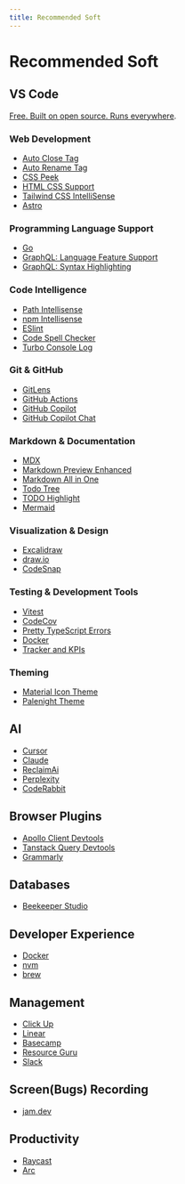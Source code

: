 ```yaml
---
title: Recommended Soft
---
```


# Recommended Soft

## VS Code

[Free. Built on open source. Runs everywhere](https://code.visualstudio.com/).

### Web Development

- [Auto Close Tag](https://github.com/formulahendry/vscode-auto-close-tag)
- [Auto Rename Tag](https://github.com/formulahendry/vscode-auto-rename-tag)
- [CSS Peek](https://github.com/pranaygp/vscode-css-peek)
- [HTML CSS Support](https://github.com/ecmel/vscode-html-css)
- [Tailwind CSS IntelliSense](https://marketplace.visualstudio.com/items?itemName=bradlc.vscode-tailwindcss)
- [Astro](https://marketplace.visualstudio.com/items?itemName=astro-build.astro-vscode)

### Programming Language Support

- [Go](https://marketplace.visualstudio.com/items?itemName=golang.Go)
- [GraphQL: Language Feature Support](https://marketplace.visualstudio.com/items?itemName=GraphQL.vscode-graphql)
- [GraphQL: Syntax Highlighting](https://marketplace.visualstudio.com/items?itemName=GraphQL.vscode-graphql-syntax)

### Code Intelligence

- [Path Intellisense](https://github.com/ChristianKohler/PathIntellisense)
- [npm Intellisense](https://github.com/ChristianKohler/NpmIntellisense)
- [ESlint](https://github.com/Microsoft/vscode-eslint)
- [Code Spell Checker](https://github.com/streetsidesoftware/vscode-spell-checker)
- [Turbo Console Log](https://marketplace.visualstudio.com/items?itemName=ChakrounAnas.turbo-console-log)

### Git & GitHub

- [GitLens](https://github.com/gitkraken/vscode-gitlens)
- [GitHub Actions](https://marketplace.visualstudio.com/items?itemName=GitHub.vscode-github-actions)
- [GitHub Copilot](https://marketplace.visualstudio.com/items?itemName=GitHub.copilot)
- [GitHub Copilot Chat](https://marketplace.visualstudio.com/items?itemName=GitHub.copilot-chat)

### Markdown & Documentation

- [MDX](https://marketplace.visualstudio.com/items?itemName=unifiedjs.vscode-mdx)
- [Markdown Preview Enhanced](https://github.com/shd101wyy/vscode-markdown-preview-enhanced)
- [Markdown All in One](https://github.com/yzhang-gh/vscode-markdown)
- [Todo Tree](https://github.com/Gruntfuggly/todo-tree)
- [TODO Highlight](https://github.com/wayou/vscode-todo-highlight.git)
- [Mermaid](https://github.com/Mermaid-Chart/vscode-mermaid-chart)

### Visualization & Design

- [Excalidraw](https://github.com/excalidraw/excalidraw-vscode)
- [draw.io](https://github.com/hediet/vscode-drawio)
- [CodeSnap](https://marketplace.visualstudio.com/items?itemName=adpyke.codesnap)

### Testing & Development Tools

- [Vitest](https://github.com/vitest-dev/vscode)
- [CodeCov](https://marketplace.visualstudio.com/items?itemName=codecov.codecov)
- [Pretty TypeScript Errors](https://github.com/yoavbls/pretty-ts-errors)
- [Docker](https://code.visualstudio.com/docs/containers/overview)
- [Tracker and KPIs](https://www.software.com)

### Theming

- [Material Icon Theme](https://github.com/PKief/vscode-material-icon-theme)
- [Palenight Theme](https://github.com/whizkydee/vscode-palenight-theme)

## AI

- [Cursor](https://www.cursor.com/)
- [Claude](https://claude.ai)
- [ReclaimAi](https://reclaim.ai/)
- [Perplexity](https://www.perplexity.ai)
- [CodeRabbit](https://www.coderabbit.ai)

## Browser Plugins

- [Apollo Client Devtools](https://chrome.google.com/webstore/detail/apollo-client-developer-t/jdkknkkbebbapilgoeccciglkfbmbnfm)
- [Tanstack Query Devtools](https://tanstack.com/query/latest/docs/framework/react/devtools)
- [Grammarly](https://www.google.com/aclk?sa=l&ai=DChcSEwim992Q8aaDAxVwlYMHHd9WA-IYABAAGgJlZg&ase=2&gclid=CjwKCAiAp5qsBhAPEiwAP0qeJv2s6QRo5ZyhIgAbWmGoXDFU-3pLzTZ6N5QWNa7GOAFnglSxv9B0EBoCGcQQAvD_BwE&sig=AOD64_1XYVnrFelh-p8UfxrsQXAuwDwPPA&q&nis=4&adurl&ved=2ahUKEwi399aQ8aaDAxX6Q_EDHZ9-Ac0Q0Qx6BAgFEAE)

## Databases

- [Beekeeper Studio](https://www.beekeeperstudio.io/)

## Developer Experience

- [Docker](https://www.docker.com/)
- [nvm](https://github.com/nvm-sh/nvm)
- [brew](https://brew.sh/)

## Management

- [Click Up](https://clickup.com/?utm_source=google&utm_medium=cpc&utm_campaign=gs_cpc_em_nnc_brand_trial_all-devices_troas_lp_x_all-departments_x_brand&utm_content=all-countries_kw-target_text_all-industries_all-features_all-use-cases_clickup_exact&utm_term=e_clickup&utm_creative=651395810831_BrandChampion-03072023_rsa&utm_custom1=&utm_custom2=&gad_source=1&gclid=CjwKCAiAp5qsBhAPEiwAP0qeJtfN_G9udOSwSQ9yAK-eaEQeJ_wINTEc4yqb0OHaV6UJptnHVgBmVBoCjxYQAvD_BwE)
- [Linear](https://linear.app/homepage)
- [Basecamp](https://basecamp.com/)
- [Resource Guru](https://resourceguruapp.com/)
- [Slack](https://slack.com/intl/en-gb/)

## Screen(Bugs) Recording

- [jam.dev](https://jam.dev/)

## Productivity

- [Raycast](https://www.raycast.com)
- [Arc](https://arc.net)
